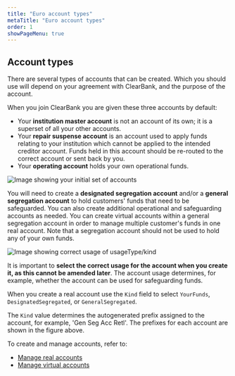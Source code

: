 ```yaml
---
title: "Euro account types"
metaTitle: "Euro account types"
order: 1
showPageMenu: true
---
```



## Account types

There are several types of accounts that can be created. Which you should use will depend on your agreement with ClearBank, and the purpose of the account.

When you join ClearBank you are given these three accounts by default:

- Your **institution master account** is not an account of its own; it is a superset of all your other accounts. 
- Your **repair suspense account** is an account used to apply funds relating to your institution which cannot be applied to the intended creditor account. Funds held in this account should be re-routed to the correct account or sent back by you.
- Your **operating account** holds your own operational funds. 

![Image showing your initial set of accounts](/assets/images/accounts-eu-day-1.svg "Initial set of accounts")

You will need to create a **designated segregation account** and/or a **general segregation account** to hold customers' funds that need to be safeguarded. You can also create additional operational and safeguarding accounts as needed. You can create virtual accounts within a general segregation account in order to manage multiple customer's funds in one real account. Note that a segregation account should not be used to hold any of your own funds.


![Image showing correct usage of usageType/kind](/assets/images/accounts-eu-usage.svg "Correct usage of kind")

It is important to **select the correct usage for the account when you create it, as this cannot be amended later**. The account usage determines, for example, whether the account can be used for safeguarding funds.

When you create a real account use the `Kind` field to select `YourFunds`, `DesignatedSegregated`, or `GeneralSegregated`. 

The `Kind` value determines the autogenerated prefix assigned to the account, for example, 'Gen Seg Acc Retl'. The prefixes for each account are shown in the figure above.

To create and manage accounts, refer to:
- [Manage real accounts](./manage-real-accounts)
- [Manage virtual accounts](./manage-virtual-accounts)
